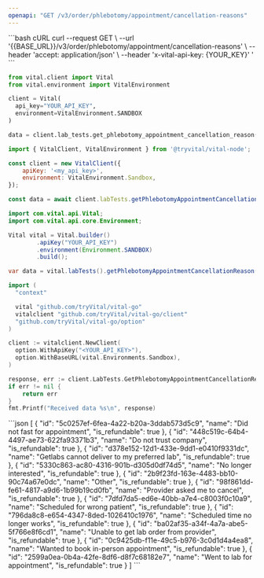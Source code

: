 ```yaml
---
openapi: "GET /v3/order/phlebotomy/appointment/cancellation-reasons"
---
```


<RequestExample>
```bash cURL
curl --request GET \
     --url '{{BASE_URL}}/v3/order/phlebotomy/appointment/cancellation-reasons' \
     --header 'accept: application/json' \
     --header 'x-vital-api-key: {YOUR_KEY}'
'
```

```python Python
from vital.client import Vital
from vital.environment import VitalEnvironment

client = Vital(
  api_key="YOUR_API_KEY",
  environment=VitalEnvironment.SANDBOX
)

data = client.lab_tests.get_phlebotomy_appointment_cancellation_reason();
```

```javascript Node
import { VitalClient, VitalEnvironment } from '@tryvital/vital-node';

const client = new VitalClient({
    apiKey: '<my_api_key>',
    environment: VitalEnvironment.Sandbox,
});

const data = await client.labTests.getPhlebotomyAppointmentCancellationReason();
```


```java Java
import com.vital.api.Vital;
import com.vital.api.core.Environment;

Vital vital = Vital.builder()
        .apiKey("YOUR_API_KEY")
        .environment(Environment.SANDBOX)
        .build();

var data = vital.labTests().getPhlebotomyAppointmentCancellationReason();
```

```go Go
import (
  "context"

  vital "github.com/tryVital/vital-go"
  vitalclient "github.com/tryVital/vital-go/client"
  "github.com/tryVital/vital-go/option"
)

client := vitalclient.NewClient(
  option.WithApiKey("<YOUR_API_KEY>"),
  option.WithBaseURL(vital.Environments.Sandbox),
)

response, err := client.LabTests.GetPhlebotomyAppointmentCancellationReason(context.TODO())
if err != nil {
    return err
}
fmt.Printf("Received data %s\n", response)
```

</RequestExample>

<ResponseExample>
```json
[
   {
      "id": "5c0257ef-6fea-4a22-b20a-3ddab573d5c9",
      "name": "Did not fast for appointment",
      "is_refundable": true
   },
   {
      "id": "448c519c-64b4-4497-ae73-622fa93371b3",
      "name": "Do not trust company",
      "is_refundable": true
   },
   {
      "id": "d378e152-12d1-433e-9dd1-e0410f9331dc",
      "name": "Getlabs cannot deliver to my preferred lab",
      "is_refundable": true
   },
   {
      "id": "5330c863-ac80-4316-901b-d305d0df74d5",
      "name": "No longer interested",
      "is_refundable": true
   },
   {
      "id": "2b9f23fd-163e-4483-bb10-90c74a67e0dc",
      "name": "Other",
      "is_refundable": true
   },
   {
      "id": "98f861dd-fe61-4817-a9d6-1b99b19cd0fb",
      "name": "Provider asked me to cancel",
      "is_refundable": true
   },
   {
      "id": "7dfd7da5-ed6e-40bb-a7e4-c8003f0c10a9",
      "name": "Scheduled for wrong patient",
      "is_refundable": true
   },
   {
      "id": "796da8c8-e654-4347-8ded-1026410c1976",
      "name": "Scheduled time no longer works",
      "is_refundable": true
   },
   {
      "id": "ba02af35-a34f-4a7a-abe5-5f766e8f6cd1",
      "name": "Unable to get lab order from provider",
      "is_refundable": true
   },
   {
      "id": "0c9425db-f11e-49c5-b976-3c0d1d4a4ea8",
      "name": "Wanted to book in-person appointment",
      "is_refundable": true
   },
   {
      "id": "2599a0ea-0b4a-42fe-8df6-d8f7c68182e7",
      "name": "Went to lab for appointment",
      "is_refundable": true
   }
]
```
</ResponseExample>
